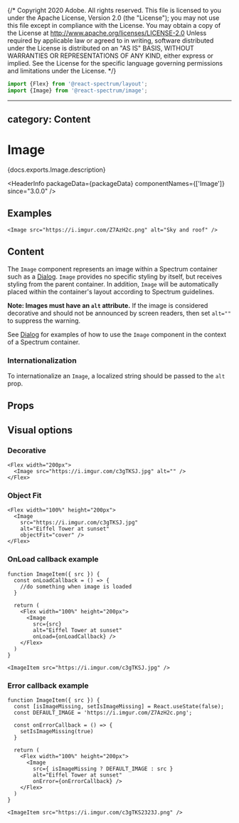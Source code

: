 {/* Copyright 2020 Adobe. All rights reserved.
This file is licensed to you under the Apache License, Version 2.0 (the "License");
you may not use this file except in compliance with the License. You may obtain a copy
of the License at http://www.apache.org/licenses/LICENSE-2.0
Unless required by applicable law or agreed to in writing, software distributed under
the License is distributed on an "AS IS" BASIS, WITHOUT WARRANTIES OR REPRESENTATIONS
OF ANY KIND, either express or implied. See the License for the specific language
governing permissions and limitations under the License. */}



```jsx import
import {Flex} from '@react-spectrum/layout';
import {Image} from '@react-spectrum/image';
```

---
category: Content
---

# Image

<PageDescription>{docs.exports.Image.description}</PageDescription>

<HeaderInfo
  packageData={packageData}
  componentNames={['Image']}
  since="3.0.0" />

## Examples

```tsx example
<Image src="https://i.imgur.com/Z7AzH2c.png" alt="Sky and roof" />
```

## Content

The `Image` component represents an image within a Spectrum container
such as a [Dialog](Dialog.html). `Image` provides no specific styling
by itself, but receives styling from the parent container. In addition,
`Image` will be automatically placed within the container's layout
according to Spectrum guidelines.

**Note: Images must have an `alt` attribute.** If the image is
considered decorative and should not be announced by screen readers,
then set `alt=""` to suppress the warning.

See [Dialog](Dialog.html#examples) for examples of how to use the
`Image` component in the context of a Spectrum container.

### Internationalization

To internationalize an `Image`, a localized string should be passed to the `alt` prop.

## Props

<PropTable component={docs.exports.Image} links={docs.links} />

## Visual options

### Decorative

```tsx example
<Flex width="200px">
  <Image src="https://i.imgur.com/c3gTKSJ.jpg" alt="" />
</Flex>
```

### Object Fit

```tsx example
<Flex width="100%" height="200px">
  <Image
    src="https://i.imgur.com/c3gTKSJ.jpg"
    alt="Eiffel Tower at sunset"
    objectFit="cover" />
</Flex>
```


### OnLoad callback example

```tsx example
function ImageItem({ src }) {
  const onLoadCallback = () => {
    //do something when image is loaded
  }

  return (
    <Flex width="100%" height="200px">
      <Image
        src={src}
        alt="Eiffel Tower at sunset"
        onLoad={onLoadCallback} />
    </Flex>
  )
}

<ImageItem src="https://i.imgur.com/c3gTKSJ.jpg" />
```

### Error callback example

```tsx example
function ImageItem({ src }) {
  const [isImageMissing, setIsImageMissing] = React.useState(false);
  const DEFAULT_IMAGE = 'https://i.imgur.com/Z7AzH2c.png';

  const onErrorCallback = () => {
    setIsImageMissing(true)
  }

  return (
    <Flex width="100%" height="200px">
      <Image
        src={ isImageMissing ? DEFAULT_IMAGE : src }
        alt="Eiffel Tower at sunset"
        onError={onErrorCallback} />
    </Flex>
  )
}

<ImageItem src="https://i.imgur.com/c3gTKS2323J.png" />
```

